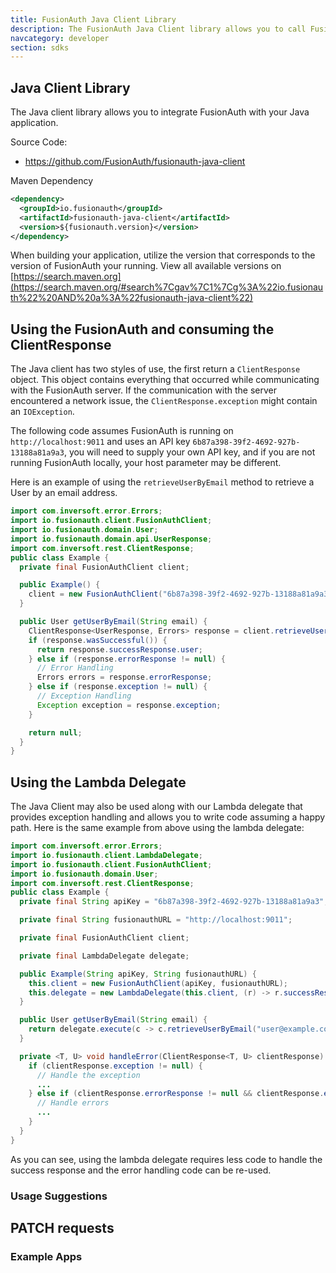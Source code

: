 ```yaml
---
title: FusionAuth Java Client Library
description: The FusionAuth Java Client library allows you to call FusionAuth from Java applications.
navcategory: developer
section: sdks
---
```


## Java Client Library

The Java client library allows you to integrate FusionAuth with your Java application.

Source Code:

* https://github.com/FusionAuth/fusionauth-java-client

Maven Dependency
```xml
<dependency>
  <groupId>io.fusionauth</groupId>
  <artifactId>fusionauth-java-client</artifactId>
  <version>${fusionauth.version}</version>
</dependency>
```
When building your application, utilize the version that corresponds to the version of FusionAuth your running. View all available versions on [https://search.maven.org](https://search.maven.org/#search%7Cgav%7C1%7Cg%3A%22io.fusionauth%22%20AND%20a%3A%22fusionauth-java-client%22)

## Using the FusionAuth and consuming the ClientResponse

The Java client has two styles of use, the first return a `ClientResponse` object. This object contains everything that occurred while communicating with the FusionAuth server. If the communication with the server encountered a network issue, the `ClientResponse.exception` might contain an `IOException`.


The following code assumes FusionAuth is running on `http://localhost:9011` and uses an API key `6b87a398-39f2-4692-927b-13188a81a9a3`, you will need to supply your own API key, and if you are not running FusionAuth locally, your host parameter may be different.

Here is an example of using the `retrieveUserByEmail` method to retrieve a User by an email address.

```java
import com.inversoft.error.Errors;
import io.fusionauth.client.FusionAuthClient;
import io.fusionauth.domain.User;
import io.fusionauth.domain.api.UserResponse;
import com.inversoft.rest.ClientResponse;
public class Example {
  private final FusionAuthClient client;

  public Example() {
    client = new FusionAuthClient("6b87a398-39f2-4692-927b-13188a81a9a3", "http://localhost:9011");
  }

  public User getUserByEmail(String email) {
    ClientResponse<UserResponse, Errors> response = client.retrieveUserByEmail(email);
    if (response.wasSuccessful()) {
      return response.successResponse.user;
    } else if (response.errorResponse != null) {
      // Error Handling
      Errors errors = response.errorResponse;
    } else if (response.exception != null) {
      // Exception Handling
      Exception exception = response.exception;
    }

    return null;
  }
}
```

## Using the Lambda Delegate

The Java Client may also be used along with our Lambda delegate that provides exception handling and allows you to write code assuming a happy path.
Here is the same example from above using the lambda delegate:

```java
import com.inversoft.error.Errors;
import io.fusionauth.client.LambdaDelegate;
import io.fusionauth.client.FusionAuthClient;
import io.fusionauth.domain.User;
import com.inversoft.rest.ClientResponse;
public class Example {
  private final String apiKey = "6b87a398-39f2-4692-927b-13188a81a9a3";

  private final String fusionauthURL = "http://localhost:9011";

  private final FusionAuthClient client;

  private final LambdaDelegate delegate;

  public Example(String apiKey, String fusionauthURL) {
    this.client = new FusionAuthClient(apiKey, fusionauthURL);
    this.delegate = new LambdaDelegate(this.client, (r) -> r.successResponse, this::handleError);
  }

  public User getUserByEmail(String email) {
    return delegate.execute(c -> c.retrieveUserByEmail("user@example.com")).user;
  }

  private <T, U> void handleError(ClientResponse<T, U> clientResponse) {
    if (clientResponse.exception != null) {
      // Handle the exception
      ...
    } else if (clientResponse.errorResponse != null && clientResponse.errorResponse instanceof Errors) {
      // Handle errors
      ...
    }
  }
}
```

As you can see, using the lambda delegate requires less code to handle the success response and the error handling code can be re-used.

### Usage Suggestions

<HowToUseClientLibraries />

## PATCH requests

<StaticPatchNote client_library_language="Java" />

### Example Apps
<ExampleApps language="java" />

